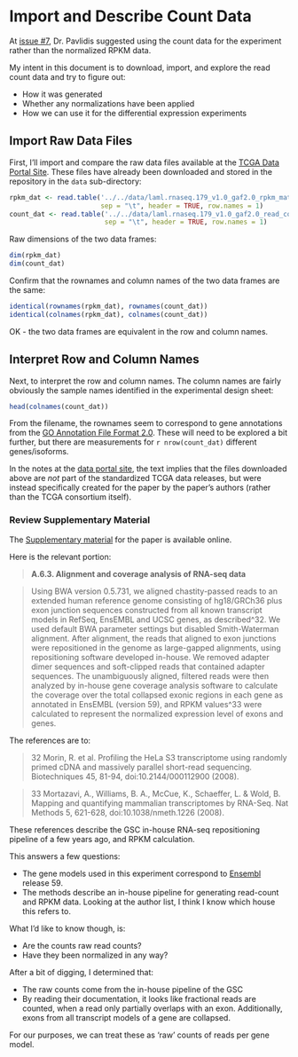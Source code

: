 Import and Describe Count Data
==============================

At [issue #7](https://github.com/rdocking/stat540-group-project-aml-cnv/issues/7), Dr. Pavlidis suggested using the count data for the experiment rather than the normalized RPKM data.

My intent in this document is to download, import, and explore the read count data and try to figure out:

- How it was generated
- Whether any normalizations have been applied
- How we can use it for the differential expression experiments

Import Raw Data Files
---------------------

First, I'll import and compare the raw data files available at the [TCGA Data Portal Site](https://tcga-data.nci.nih.gov/docs/publications/laml_2012/). These files have already been downloaded and stored in the repository in the `data` sub-directory:

```r
rpkm_dat <- read.table('../../data/laml.rnaseq.179_v1.0_gaf2.0_rpkm_matrix.txt.tcgaID.txt.gz',
                       sep = "\t", header = TRUE, row.names = 1)
count_dat <- read.table('../../data/laml.rnaseq.179_v1.0_gaf2.0_read_count_matrix.txt.tcgaID.txt.gz',
                        sep = "\t", header = TRUE, row.names = 1)
```

Raw dimensions of the two data frames:

```r
dim(rpkm_dat)
dim(count_dat)
```

Confirm that the rownames and column names of the two data frames are the same:

```r
identical(rownames(rpkm_dat), rownames(count_dat))
identical(colnames(rpkm_dat), colnames(count_dat))
```

OK - the two data frames are equivalent in the row and column names.

Interpret Row and Column Names
-------------------------------

Next, to interpret the row and column names. The column names are fairly obviously the sample names identified in the experimental design sheet:

```r
head(colnames(count_dat))
```

From the filename, the rownames seem to correspond to gene annotations from the [GO Annotation File Format 2.0](http://www.geneontology.org/GO.format.gaf-2_0.shtml). These will need to be explored a bit further, but there are measurements for `r nrow(count_dat)` different genes/isoforms.

In the notes at the [data portal site](https://tcga-data.nci.nih.gov/docs/publications/laml_2012/), the text implies that the files downloaded above are *not* part of the standardized TCGA data releases, but were instead specifically created for the paper by the paper's authors (rather than the TCGA consortium itself).

### Review Supplementary Material

The [Supplementary material](http://www.nejm.org/doi/suppl/10.1056/NEJMoa1301689/suppl_file/nejmoa1301689_appendix.pdf) for the paper is available online. 

Here is the relevant portion:

> **A.6.3. Alignment and coverage analysis of RNA-seq data**

> Using BWA version 0.5.731, we aligned chastity-passed reads to an extended human reference genome consisting of hg18/GRCh36 plus exon junction sequences constructed from all known transcript models in RefSeq, EnsEMBL and UCSC genes, as described^32. We used default BWA parameter settings but disabled Smith-Waterman alignment. After alignment, the reads that aligned to exon junctions were repositioned in the genome as large-gapped alignments, using repositioning software developed in-house. We removed adapter dimer sequences and soft-clipped reads that contained adapter sequences. The unambiguously aligned, filtered reads were then analyzed by in-house gene coverage analysis software to calculate the coverage over the total collapsed exonic regions in each gene as annotated in EnsEMBL (version 59), and RPKM values^33 were calculated to represent the normalized expression level of exons and genes.

The references are to:

> 32 Morin, R. et al. Profiling the HeLa S3 transcriptome using randomly primed cDNA and massively parallel short-read sequencing.
Biotechniques 45, 81-94, doi:10.2144/000112900 (2008).

> 33 Mortazavi, A., Williams, B. A., McCue, K., Schaeffer, L. & Wold, B. Mapping and quantifying mammalian transcriptomes by RNA-Seq. Nat
Methods 5, 621-628, doi:10.1038/nmeth.1226 (2008).

These references describe the GSC in-house RNA-seq repositioning pipeline of a few years ago, and RPKM calculation.

This answers a few questions:

- The gene models used in this experiment correspond to [Ensembl](http://uswest.ensembl.org/index.html) release 59.
- The methods describe an in-house pipeline for generating read-count and RPKM data. Looking at the author list, I think I know which house this refers to.

What I'd like to know though, is:

- Are the counts raw read counts? 
- Have they been normalized in any way?

After a bit of digging, I determined that:

- The raw counts come from the in-house pipeline of the GSC
- By reading their documentation, it looks like fractional reads are counted, when a read only partially overlaps with an exon. Additionally, exons from all transcript models of a gene are collapsed.

For our purposes, we can treat these as 'raw' counts of reads per gene model.
